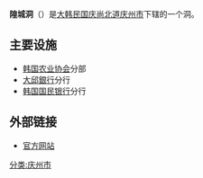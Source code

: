 {{Infobox Korean settlement
| title         = 隍城洞
| context       = 
| logo          = 
| logowidth     = 
| img           = 
| imgwidth      = 
| imgcaption    = 
| hangul        = 황성동 
| hanja         = 隍城洞
| rr            = Hwangseong-dong
| mr            = Hwangsŏng-dong
| area_km2      = 3.8
| areanote      = 
| elevation_m   = 
| elevationnote = 
| pop           = 29660
| popnote       =
| popyear       = 2008
| popden_km2    = 
| popdennote    = 
| gov           = [[庆州市|庆州市]]
| mayor         = 
| capital       = 
| divs          =
| region        = [[庆州市|庆州市]]
| dialect       = [[庆尚道方言|庆尚道方言]]
| map           = Gyeongju map-Hwangseong-dong-01.png
| mapwidth      = 
| mapcaption    = 
| text          = 
}}
'''隍城洞'''（{{kor|諺=황성동|漢=隍城洞|羅=Hwangseong dong|f=y}}）是[[大韩民国|大韩民国]][[庆尚北道|庆尚北道]][[庆州市|庆州市]]下辖的一个洞。
==主要设施==
*[[韩国农业协会|韩国农业协会]]分部
*[[大邱銀行|大邱銀行]]分行
*[[韩国国民银行|韩国国民银行]]分行
==外部链接==
*[http://www.gyeongju.go.kr/village/open_content/hwangseong/main.jsp 官方网站]{{dead link|date=2018年5月 |bot=InternetArchiveBot |fix-attempted=yes }}
{{庆州市行政区划}}
[[分类:庆州市|分类:庆州市]]